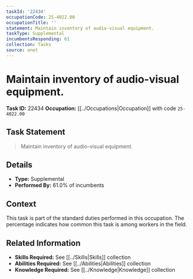```yaml
---
taskId: '22434'
occupationCode: 25-4022.00
occupationTitle: ''
statement: Maintain inventory of audio-visual equipment.
taskType: Supplemental
incumbentsResponding: 61
collection: Tasks
source: onet
---
```

# Maintain inventory of audio-visual equipment.

**Task ID:** 22434
**Occupation:** [[../Occupations|Occupation]] with code `25-4022.00`

## Task Statement

> Maintain inventory of audio-visual equipment.

## Details

- **Type:** Supplemental
- **Performed By:** 61.0% of incumbents

## Context

This task is part of the standard duties performed in this occupation. The percentage indicates how common this task is among workers in the field.

## Related Information

- **Skills Required:** See [[../Skills|Skills]] collection
- **Abilities Required:** See [[../Abilities|Abilities]] collection
- **Knowledge Required:** See [[../Knowledge|Knowledge]] collection
